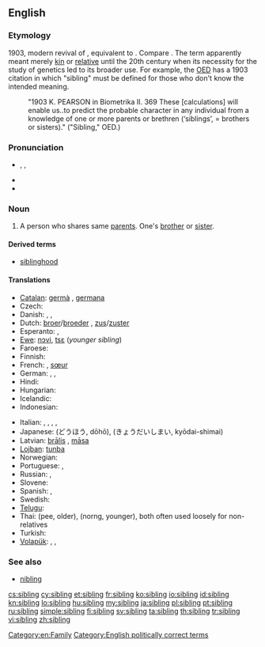 ==English==

===Etymology===
1903, modern revival of {{etyl|ang}} {{term|sibling|sibling|relative|lang=ang}}, equivalent to {{suffix|sib|ling}}. Compare {{etyl|enm}} {{term|sib|sib, sibbe|relative, kinsman|lang=enm}}. The term apparently meant merely [[kin]] or [[relative]] until the 20th century when its necessity for the study of genetics led to its broader use. For example, the [[w:Oxford English Dictionary|OED]] has a 1903 citation in which "sibling" must be defined for those who don't know the intended meaning.
: "1903 K. PEARSON in Biometrika II. 369 These [calculations] will enable us..to predict the probable character in any individual from a knowledge of one or more parents or brethren (‘siblings’, = brothers or sisters)." ("Sibling," OED.)

===Pronunciation===

* {{enPR|sĭbʹ-lĭng}}, {{IPA|/ˈsɪblɪŋ/}}, {{SAMPA|/"sIblIN/}}
* {{rhymes|ɪblɪŋ|ɪŋ}}
* {{hyphenation|sib|ling}}

===Noun===
{{wikipedia}}
{{en-noun}}

# A person who shares same [[parent]]s. One's [[brother]] or [[sister]].

====Derived terms====
* [[siblinghood]]

====Translations====
{{trans-top|person who shares same parents}}
* [[Catalan]]: [[germà]] {{m}}, [[germana]] {{f}}
* Czech: {{t-|cs|sourozenec|m}}
* Danish: {{t+|da|bror|c}}, {{t+|da|søster|c}}, {{t-|da|søskende|c|p}}
* Dutch: [[broer]]/[[broeder]] {{m}}, [[zus]]/[[zuster]] {{f}}
* Esperanto: {{t-|eo|gefrato|xs=Esperanto}},  {{t+|eo|gefratoj|p|xs=Esperanto}}
* [[Ewe]]: [[nɔvi]], [[tsɛ]] (''younger sibling'')
* Faroese: {{t|fo|systkin|n|p}}
* Finnish: {{t+|fi|sisarus}}
* French: {{t+|fr|frère|m}}, [[sœur]] {{f}}{{t+|fr|fratrie|f}}
* German: {{t+|de|Bruder}}, {{t+|de|Schwester}}, {{t+|de|Geschwister|p}}
* Hindi: {{t-|hi|सहोदर|m|tr=sahodar|xs=Hindi}}
* Hungarian: {{t+|hu|testvér}}
* Icelandic: {{t|is|systkin|n|p}}
* Indonesian: {{t-|id|saudara|xs=Indonesian}}
{{trans-mid}}
* Italian: {{t+|it|fratello|m}}, {{t+|it|sorella|f}}, {{t|it|parente}}, {{t|it|congiunto|m}}, {{t|it|consanguineo}}
* Japanese: {{t+|ja|同胞}} (どうほう, dōhō), {{t|ja|兄弟姉妹}} (きょうだいしまい, kyōdai-shimai)
* Latvian: [[brālis]] {{m}}, [[māsa]] {{f}}
* [[Lojban]]: [[tunba]]
* Norwegian: {{t+|no|søsken|n}}
* Portuguese: {{t+|pt|irmão}}, {{t+|pt|irmã}}
* Russian: {{t+|ru|брат|m}}, {{t+|ru|сестра|f}}
* Slovene: {{t|sl|sorojenec|m}}
* Spanish: {{t+|es|hermano|m}}, {{t+|es|hermana|f}}
* Swedish: {{t+|sv|syskon|n}}
* [[Telugu]]: {{t|te|తోబుట్టువు|tr=tObuTTuvu}}
* Thai: {{Thai|[[พี่]]}} (pee, older), {{Thai|[[น้อง]]}} (norng, younger), both often used loosely for non-relatives
* Turkish: {{t+|tr|kardeş}}
* [[Volapük]]: {{qualifier|male or female}} {{t|vo|gem}}, {{qualifier|male}} {{t|vo|higem}}, {{qualifier|female}} {{t|vo|jigem}}
{{trans-bottom}}

===See also===
* [[nibling]]

[[Category:en:Family]]
[[Category:English politically correct terms]]

[[cs:sibling]]
[[cy:sibling]]
[[et:sibling]]
[[fr:sibling]]
[[ko:sibling]]
[[io:sibling]]
[[id:sibling]]
[[kn:sibling]]
[[lo:sibling]]
[[hu:sibling]]
[[my:sibling]]
[[ja:sibling]]
[[pl:sibling]]
[[pt:sibling]]
[[ru:sibling]]
[[simple:sibling]]
[[fi:sibling]]
[[sv:sibling]]
[[ta:sibling]]
[[th:sibling]]
[[tr:sibling]]
[[vi:sibling]]
[[zh:sibling]]